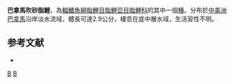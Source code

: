 {{Speciesbox 
| taxon = Compsura gorgonae
| status = NE
| status_system = IUCN3.1
| authority =  [[Evermann|Evermann]] & [[Goldsborough|Goldsborough]], 1909
| synonyms = *''Cheirodon gorgonae''<br /><small>Evermann & Goldsborough, 1909</small>
}}
'''巴拿馬吹砂脂鯉'''，為[[輻鰭魚綱|輻鰭魚綱]][[脂鯉目|脂鯉目]][[脂鯉亞目|脂鯉亞目]][[脂鯉科|脂鯉科]]的其中一個[[種|種]]。分布於[[中美洲|中美洲]][[巴拿馬|巴拿馬]]沿岸淡水流域，體長可達2.9公分，棲息在底中層水域，生活習性不明。

==参考文献==
{{refbegin}}
*{{FishBase_species|genus=Compsura|species=gorgonae|year=2014|month=1}}
{{refend}}

{{Taxonbar|from=Q6417203}}

[[Category:吹砂脂鯉屬|B]]
[[Category:1909年描述的鱼类|B]]


{{魚類小作品}}